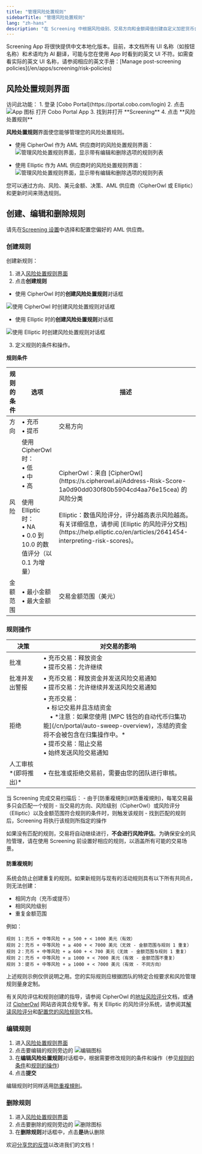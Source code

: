 ```yaml
---
title: "管理风险处置规则"
sidebarTitle: "管理风险处置规则"
lang: "zh-hans"
description: "在 Screening 中根据风险级别、交易方向和金额阈值创建自定义加密货币合规规则。实现 AML/CFT 规则自动执行。"
---
```


<Note>
Screening App 将很快提供中文本地化版本。目前，本文档所有 UI 名称（如按钮名称）和术语均为 AI 翻译，可能与您在使用 App 时看到的英文 UI 不符。如需查看实际的英文 UI 名称，请参阅相应的英文手册：[Manage post-screening policies](/en/apps/screening/risk-policies)
</Note>

## 风险处置规则界面

<Info>
访问此功能：
1. 登录 [Cobo Portal](https://portal.cobo.com/login)
2. 点击 <img src="/en/images/common/icon_apps.svg" className="icon" alt="App 图标"/> 打开 Cobo Portal App
3. 找到并打开 **Screening**
4. 点击 **风险处置规则**
</Info>

**风险处置规则**界面使您能够管理您的风险处置规则。

- 使用 CipherOwl 作为 AML 供应商时的风险处置规则界面：
  <img src="/en/images/portal-apps/screening/manage-post-screening-policies-cipherowl.png" className="screenshot_full_screen" alt="管理风险处置规则界面，显示带有编辑和删除选项的规则列表"/>

- 使用 Elliptic 作为 AML 供应商时的风险处置规则界面：
  <img src="/en/images/portal-apps/screening/manage-post-screening-policies-elliptic.png" className="screenshot_full_screen" alt="管理风险处置规则界面，显示带有编辑和删除选项的规则列表"/>

您可以通过方向、风险、美元金额、决策、AML 供应商（CipherOwl 或 Elliptic）和更新时间来筛选规则。

## 创建、编辑和删除规则

<Note>请先在[Screening 设置](/cn/apps/screening/screening-settings)中选择和配置您偏好的 AML 供应商。</Note>

### 创建规则

创建新规则：
1. 进入[风险处置规则界面](#风险处置规则界面)
2. 点击**创建规则**
  - 使用 CipherOwl 时的**创建风险处置规则**对话框
  <img src="/en/images/portal-apps/screening/creating-post-screening-policy-cipherowl.svg" className="screenshot_modal" alt="使用 CipherOwl 时创建风险处置规则对话框"/>

  - 使用 Elliptic 时的**创建风险处置规则**对话框
  <img src="/en/images/portal-apps/screening/creating-post-screening-policy-elliptic.png" className="screenshot_modal" alt="使用 Elliptic 时创建风险处置规则对话框"/>

3. 定义规则的条件和操作。

**规则条件**

<table class="table six-columns">
  <thead>
    <tr>
      <th>规则的条件</th>
      <th>选项</th>
      <th>描述</th>
    </tr>
  </thead>
  <tbody>
    <tr>
      <td>方向</td>
      <td>• 充币<br/>• 提币</td>
      <td>交易方向</td>
    </tr>
    <tr>
      <td>风险</td>
      <td>使用 CipherOwl 时：<br/>• 低<br/>• 中<br/>• 高<br/><br/>使用 Elliptic 时：<br/>• NA<br/>• 0.0 到 10.0 的数值评分（以 0.1 为增量）</td>
      <td>CipherOwl：来自 [CipherOwl](https://s.cipherowl.ai/Address-Risk-Score-1a0d90dd030f80b5904cd4aa76e15cea) 的风险分类<br/><br/>Elliptic：数值风险评分，评分越高表示风险越高。有关详细信息，请参阅 [Elliptic 的风险评分文档](https://help.elliptic.co/en/articles/2641454-interpreting-risk-scores)。</td>
    </tr>
    <tr>
      <td>金额范围</td>
      <td>• 最小金额<br/>• 最大金额</td>
      <td>交易金额范围（美元）</td>
    </tr>
  </tbody>
</table>

### 规则操作

<table class="table six-columns">
  <thead>
    <tr>
      <th>决策</th>
      <th>对交易的影响</th>
    </tr>
  </thead>
  <tbody>
    <tr>
      <td>批准</td>
      <td>• 充币交易：释放资金<br/>• 提币交易：允许继续</td>
    </tr>
    <tr>
      <td>批准并发出警报</td>
      <td>• 充币交易：释放资金并发送风险交易通知<br/>• 提币交易：允许继续并发送风险交易通知</td>
    </tr>
    <tr>
      <td>拒绝</td>
      <td>• 充币交易：<br/>&nbsp;&nbsp;• 标记交易并且冻结资金 <br/>&nbsp;&nbsp;&nbsp;&nbsp;• *注意：如果您使用 [MPC 钱包的自动代币归集功能](/cn/portal/auto-sweep-overview)，冻结的资金将不会被包含在归集操作中。*<br/>• 提币交易：阻止交易<br/>• 始终发送风险交易通知</td>
    </tr>
    <tr>
      <td>人工审核 *(即将推出)*</td>
      <td>• 在批准或拒绝交易前，需要由您的团队进行审核。</td>
    </tr>
  </tbody>
</table>

<Note>
当 Screening 完成交易扫描后：
- 由于[防重複規則](#防重複規則)，每笔交易最多只会匹配一个规则
- 当交易的方向、风险级别（CipherOwl）或风险评分（Elliptic）以及金额范围符合规则的条件时，则触发该规则
- 找到匹配的规则后，Screening 将执行该规则所指定的操作
</Note>

<Warning>如果没有匹配的规则，交易将自动继续进行，**不会进行风险评估**。为确保安全的风险管理，请在使用 Screening 前设置好相应的规则，以涵盖所有可能的交易场景。</Warning>

#### 防重複規則
系统会防止创建重复的规则。如果新规则与现有的活动规则具有以下所有共同点，则无法创建：
- 相同方向（充币或提币）
- 相同风险级别
- 重复金额范围

例如：
```
规则 1：充币 + 中等风险 + ≥ 500 + < 1000 美元（有效）
规则 2：充币 + 中等风险 + ≥ 400 + < 7000 美元（无效 - 金额范围与规则 1 重复）
规则 2：充币 + 中等风险 + ≥ 600 + < 700 美元（无效 - 金额范围与规则 1 重复）
规则 2：充币 + 中等风险 + ≥ 1000 + < 7000 美元（有效 - 金额范围不重复）
规则 3：提币 + 中等风险 + ≥ 1000 + < 7000 美元（有效 - 不同方向）
```

<Warning>
上述规则示例仅供说明之用。您的实际规则应根据团队的特定合规要求和风险管理规则量身定制。

有关风险评估和规则创建的指导，请参阅 CipherOwl 的[地址风险评分](https://s.cipherowl.ai/Address-Risk-Score-1a0d90dd030f80b5904cd4aa76e15cea)文档，或通过 [CipherOwl](https://www.cipherowl.com/) 网站咨询其合规专家。有关 Elliptic 的风险评分系统，请参阅其[解读风险评分](https://help.elliptic.co/en/articles/2641454-interpreting-risk-scores)和[配置您的风险规则](https://help.elliptic.co/en/articles/8216353-configuring-your-risk-rules)文档。
</Warning>

### 编辑规则

1. 进入[风险处置规则界面](#风险处置规则界面)
2. 点击要编辑的规则旁边的 <img src="/en/images/common/icon_edit.svg" className="icon" alt="编辑图标"/>
3. 在**编辑风险处置规则**对话框中，根据需要修改规则的条件和操作（参见[规则的条件](#规则的条件)和[规则的操作](#规则的操作))
4. 点击**提交**

<Info>编辑规则时同样适用[防重複規則](#防重複規則)。</Info>

### 删除规则

1. 进入[风险处置规则界面](#风险处置规则界面)
2. 点击要删除的规则旁边的 <img src="/en/images/common/icon_delete.svg" className="icon" alt="删除图标"/>
3. 在**删除规则**对话框中，点击**是**确认删除

<Tip>欢迎[分享您的反馈](https://forms.zohopublic.com/cobo/form/DocumentFeedbackForm/formperma/QvLOhxJv1_JMsJ-1dleZ8Itb_7rzN-LtgvsDdxosoVI?referrername=manuals)以改进我们的文档！</Tip>
